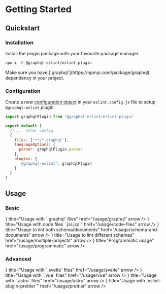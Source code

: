 
# Getting Started

## Quickstart

<Steps>

### Installation

Install the plugin package with your favourite package manager.

```sh npm2yarn
npm i -D @graphql-eslint/eslint-plugin
```

<Callout type="warning">
  Make sure you have [`graphql`](https://npmjs.com/package/graphql) dependency in your project.
</Callout>

### Configuration

Create a new
[configuration object](https://eslint.org/docs/latest/use/configure/configuration-files#configuration-objects)
in your `eslint.config.js` file to setup `@graphql-eslint` plugin.

```js filename="eslint.config.js"
import graphqlPlugin from '@graphql-eslint/eslint-plugin'

export default [
  // ... other config
  {
    files: ['**/*.graphql'],
    languageOptions: {
      parser: graphqlPlugin.parser
    },
    plugins: {
      '@graphql-eslint': graphqlPlugin
    }
  }
]
```

</Steps>

## Usage

### Basic

<Cards num={2} className="[&_svg]:shrink-0 [&_svg]:self-start">
  <Cards.Card
    icon={<GraphQLIcon />}
    title="Usage with `.graphql` files"
    href="/usage/graphql"
    arrow
  />
  <Cards.Card
    icon={<JSIcon />}
    title="Usage with code files `.js/.jsx`"
    href="/usage/code-files"
    arrow
  />
  <Cards.Card
    icon={<HalfIcon />}
    title="Usage to lint both schema/documents"
    href="/usage/schema-and-documents"
    arrow
  />
  <Cards.Card
    icon={<StackIcon />}
    title="Usage to lint different schemas"
    href="/usage/multiple-projects"
    arrow
  />
  <Cards.Card icon={<GearIcon />} title="Programmatic usage" href="/usage/programmatic" arrow />
</Cards>

### Advanced

<Cards num={2}>
  <Cards.Card icon={<SvelteIcon />} title="Usage with `.svelte` files" href="/usage/svelte" arrow />
  <Cards.Card icon={<VueIcon />} title="Usage with `.vue` files" href="/usage/vue" arrow />
  <Cards.Card
    icon={<AstroIcon className="dark:fill-white" />}
    title="Usage with `.astro` files"
    href="/usage/astro"
    arrow
  />
  <Cards.Card
    icon={<PrettierIcon />}
    title="Usage with `eslint-plugin-prettier`"
    href="/usage/prettier"
    arrow
  />
</Cards>
